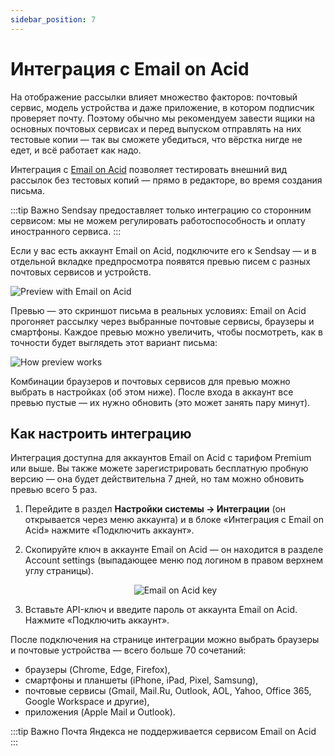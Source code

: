 ```yaml
---
sidebar_position: 7
---
```



# Интеграция с Email on Acid

На отображение рассылки влияет множество факторов: почтовый сервис, модель устройства и даже приложение, в котором подписчик проверяет почту. Поэтому обычно мы рекомендуем завести ящики на основных почтовых сервисах и перед выпуском отправлять на них тестовые копии — так вы сможете убедиться, что вёрстка нигде не едет, и всё работает как надо.

Интеграция с [Email on Acid](https://www.emailonacid.com/) позволяет тестировать внешний вид рассылок без тестовых копий — прямо в редакторе, во время создания письма.

:::tip Важно
Sendsay предоставляет только интеграцию со сторонним сервисом: мы не можем регулировать работоспособность и оплату иностранного сервиса.
:::

Если у вас есть аккаунт Email on Acid, подключите его к Sendsay — и в отдельной вкладке предпросмотра появятся превью писем с разных почтовых сервисов и устройств.

![Preview with Email on Acid](/img/integrations\integration-with-email-on-acid/preview-with-email-on-acid.gif) <br/>

Превью — это скриншот письма в реальных условиях: Email on Acid прогоняет рассылку через выбранные почтовые сервисы, браузеры и смартфоны. Каждое превью можно увеличить, чтобы посмотреть, как в точности будет выглядеть этот вариант письма:

![How preview works](/img/integrations\integration-with-email-on-acid/how-preview-works.gif) <br/>

Комбинации браузеров и почтовых сервисов для превью можно выбрать в настройках (об этом ниже). После входа в аккаунт все превью пустые — их нужно обновить (это может занять пару минут).

## Как настроить интеграцию

Интеграция доступна для аккаунтов Email on Acid с тарифом Premium или выше. Вы также можете зарегистрировать бесплатную пробную версию — она будет действительна 7 дней, но там можно обновить превью всего 5 раз.

1. Перейдите в раздел **Настройки системы → Интеграции** (он открывается через меню аккаунта) и в блоке «Интеграция с Email on Acid» нажмите «Подключить аккаунт».

2. Скопируйте ключ в аккаунте Email on Acid — он находится в разделе Account settings (выпадающее меню под логином в правом верхнем углу страницы).

   <p align="center">
     <img src={emailOnAcidKey} alt="Email on Acid key" />
   </p>

3. Вставьте API-ключ и введите пароль от аккаунта Email on Acid. Нажмите «Подключить аккаунт».

После подключения на странице интеграции можно выбрать браузеры и почтовые устройства — всего больше 70 сочетаний:

- браузеры (Chrome, Edge, Firefox),
- смартфоны и планшеты (iPhone, iPad, Pixel, Samsung),
- почтовые сервисы (Gmail, Mail.Ru, Outlook, AOL, Yahoo, Office 365, Google Workspace и другие),
- приложения (Apple Mail и Outlook).

:::tip Важно
Почта Яндекса не поддерживается сервисом Email on Acid
:::
